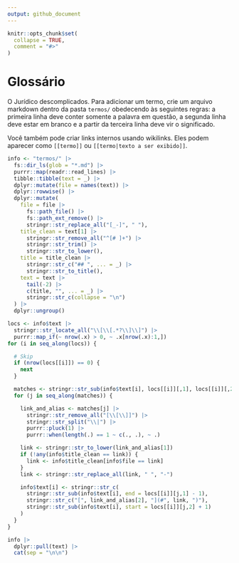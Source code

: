 ```yaml
---
output: github_document
---
```


<!-- README.md is generated from README.Rmd. Please edit that file -->

```r
knitr::opts_chunk$set(
  collapse = TRUE,
  comment = "#>"
)
```

# Glossário

O Jurídico descomplicados. Para adicionar um termo, crie um arquivo markdown
dentro da pasta `termos/` obedecendo às seguintes regras: a primeira linha deve
conter somente a palavra em questão, a segunda linha deve estar em branco e a
partir da terceira linha deve vir o significado.

Você também pode criar links internos usando wikilinks. Eles podem aparecer como
`[[termo]]` ou `[[termo|texto a ser exibido]]`.

<!-- badges: start -->
<!-- badges: end -->

```r
info <- "termos/" |>
  fs::dir_ls(glob = "*.md") |>
  purrr::map(readr::read_lines) |>
  tibble::tibble(text = _) |>
  dplyr::mutate(file = names(text)) |>
  dplyr::rowwise() |>
  dplyr::mutate(
    file = file |>
      fs::path_file() |>
      fs::path_ext_remove() |>
      stringr::str_replace_all("[_-]", " "),
    title_clean = text[1] |>
      stringr::str_remove_all("^[# ]+") |>
      stringr::str_trim() |>
      stringr::str_to_lower(),
    title = title_clean |>
      stringr::str_c("## ", ... = _) |>
      stringr::str_to_title(),
    text = text |>
      tail(-2) |>
      c(title, "", ... = _) |>
      stringr::str_c(collapse = "\n")
  ) |>
  dplyr::ungroup()

locs <- info$text |>
  stringr::str_locate_all("\\[\\[.*?\\]\\]") |>
  purrr::map_if(~ nrow(.x) > 0, ~ .x[nrow(.x):1,])
for (i in seq_along(locs)) {

  # Skip
  if (nrow(locs[[i]]) == 0) {
    next
  }

  matches <- stringr::str_sub(info$text[i], locs[[i]][,1], locs[[i]][,2])
  for (j in seq_along(matches)) {

    link_and_alias <- matches[j] |>
      stringr::str_remove_all("[\\[\\]]") |>
      stringr::str_split("\\|") |>
      purrr::pluck(1) |>
      purrr::when(length(.) == 1 ~ c(., .), ~ .)

    link <- stringr::str_to_lower(link_and_alias[1])
    if (!any(info$title_clean == link)) {
      link <- info$title_clean[info$file == link]
    }
    link <- stringr::str_replace_all(link, " ", "-")

    info$text[i] <- stringr::str_c(
      stringr::str_sub(info$text[i], end = locs[[i]][j,1] - 1),
      stringr::str_c("[", link_and_alias[2], "](#", link, ")"),
      stringr::str_sub(info$text[i], start = locs[[i]][j,2] + 1)
    )
  }
}

info |>
  dplyr::pull(text) |>
  cat(sep = "\n\n")
```
